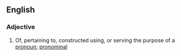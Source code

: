 ==English==

===Adjective===
{{en-adj|-}}

# Of, pertaining to, constructed using, or serving the purpose of a [[pronoun]]; [[pronominal]]